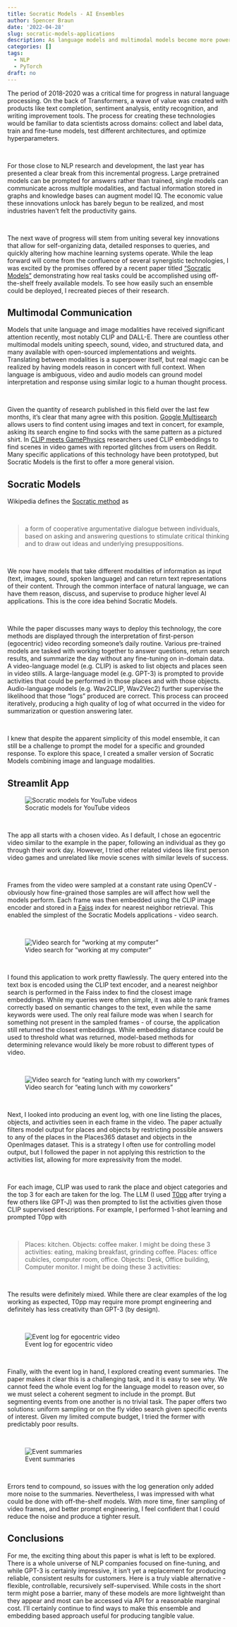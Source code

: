 ```yaml
---
title: Socratic Models - AI Ensembles
author: Spencer Braun
date: '2022-04-28'
slug: socratic-models-applications
description: As language models and multimodal models become more powerful, domain-specific finetuning may no longer be the dominant approach to powering AI applications. I looked into the growing literature on AI ensembles and built a Streamlit demo of these approaches to understand their abilities and failure modes. 
categories: []
tags:
  - NLP
  - PyTorch
draft: no
---
```


The period of 2018-2020 was a critical time for progress in natural language processing. On the back of Transformers, a wave of value was created with products like text completion, sentiment analysis, entity recognition, and writing improvement tools. The process for creating these technologies would be familiar to data scientists across domains: collect and label data, train and fine-tune models, test different architectures, and optimize hyperparameters. 

&nbsp;

For those close to NLP research and development, the last year has presented a clear break from this incremental progress. Large pretrained models can be prompted for answers rather than trained, single models can communicate across multiple modalities, and factual information stored in graphs and knowledge bases can augment model IQ. The economic value these innovations unlock has barely begun to be realized, and most industries haven’t felt the productivity gains.

&nbsp;

The next wave of progress will stem from uniting several key innovations that allow for self-organizing data, detailed responses to queries, and quickly altering how machine learning systems operate. While the leap forward will come from the confluence of several synergistic technologies, I was excited by the promises offered by a recent paper titled ["Socratic Models"](https://socraticmodels.github.io/) demonstrating how real tasks could be accomplished using off-the-shelf freely available models. To see how easily such an ensemble could be deployed, I recreated pieces of their research.

## Multimodal Communication

Models that unite language and image modalities have received significant attention recently, most notably CLIP and DALL-E. There are countless other multimodal models uniting speech, sound, video, and structured data, and many available with open-sourced implementations and weights. Translating between modalities is a superpower itself, but real magic can be realized by having models reason in concert with full context. When language is ambiguous, video and audio models can ground model interpretation and response using similar logic to a human thought process.

&nbsp;

Given the quantity of research published in this field over the last few months, it's clear that many agree with this position. [Google Multisearch](https://blog.google/products/search/multisearch/?_ga=2.67288273.1779672922.1649096098-707072953.1637333628) allows users to find content using images and text in concert, for example, asking its search engine to find socks with the same pattern as a pictured shirt. In [CLIP meets GamePhysics](https://arxiv.org/pdf/2203.11096.pdf) researchers used CLIP embeddings to find scenes in video games with reported glitches from users on Reddit. Many specific applications of this technology have been prototyped, but Socratic Models is the first to offer a more general vision.

## Socratic Models

Wikipedia defines the [Socratic method](https://en.wikipedia.org/wiki/Socratic_method) as

&nbsp;

> a form of cooperative argumentative dialogue between individuals, based on asking and answering questions to stimulate critical thinking and to draw out ideas and underlying presuppositions.

&nbsp;

We now have models that take different modalities of information as input (text, images, sound, spoken language) and can return text representations of their content. Through the common interface of natural language, we can have them reason, discuss, and supervise to produce higher level AI applications. This is the core idea behind Socratic Models. 

&nbsp;

While the paper discusses many ways to deploy this technology, the core methods are displayed through the interpretation of first-person (egocentric) video recording someone's daily routine. Various pre-trained models are tasked with working together to answer questions, return search results, and summarize the day without any fine-tuning on in-domain data. A video-language model (e.g. CLIP) is asked to list objects and places seen in video stills. A large-language model (e.g. GPT-3) is prompted to provide activities that could be performed in those places and with those objects. Audio-language models (e.g. Wav2CLIP, Wav2Vec2) further supervise the likelihood that those "logs" produced are correct. This process can proceed iteratively, producing a high quality of log of what occurred in the video for summarization or question answering later. 

&nbsp;

I knew that despite the apparent simplicity of this model ensemble, it can still be a challenge to prompt the model for a specific and grounded response. To explore this space, I created a smaller version of Socratic Models combining image and language modalities. 

## Streamlit App

![Socratic models for YouTube videos](/img/socratic_search.png)

&nbsp;

The app all starts with a chosen video. As I default, I chose an egocentric video similar to the example in the paper, following an individual as they go through their work day. However, I tried other related videos like first person video games and unrelated like movie scenes with similar levels of success.

&nbsp;

Frames from the video were sampled at a constant rate using OpenCV - obviously how fine-grained those samples are will affect how well the models perform. Each frame was then embedded using the CLIP image encoder and stored in a [Faiss](https://github.com/facebookresearch/faiss/wiki) index for nearest neighbor retrieval. This enabled the simplest of the Socratic Models applications - video search. 

&nbsp;

![Video search for "working at my computer"](/img/socratic_video_search1.png)

&nbsp;

I found this application to work pretty flawlessly. The query entered into the text box is encoded using the CLIP text encoder, and a nearest neighbor search is performed in the Faiss index to find the closest image embeddings. While my queries were often simple, it was able to rank frames correctly based on semantic changes to the text, even while the same keywords were used. The only real failure mode was when I search for something not present in the sampled frames - of course, the application still returned the closest embeddings. While embedding distance could be used to threshold what was returned, model-based methods for determining relevance would likely be more robust to different types of video.

&nbsp;

![Video search for "eating lunch with my coworkers"](/img/socratic_video_search2.png)

&nbsp;

Next, I looked into producing an event log, with one line listing the places, objects, and activities seen in each frame in the video. The paper actually filters model output for places and objects by restricting possible answers to any of the places in the Places365 dataset and objects in the OpenImages dataset. This is a strategy I often use for controlling model output, but I followed the paper in not applying this restriction to the activities list, allowing for more expressivity from the model.

&nbsp;

For each image, CLIP was used to rank the place and object categories and the top 3 for each are taken for the log. The LLM (I used [T0pp](https://huggingface.co/bigscience/T0pp) after trying a few others like GPT-J) was then prompted to list the activities given those CLIP supervised descriptions. For example, I performed 1-shot learning and prompted T0pp with 

&nbsp;

> Places: kitchen. Objects: coffee maker. I might be doing these 3 activities: eating, making breakfast, grinding coffee. \n Places: office cubicles, computer room, office. Objects: Desk, Office building, Computer monitor. I might be doing these 3 activities:

&nbsp;

The results were definitely mixed. While there are clear examples of the log working as expected, T0pp may require more prompt engineering and definitely has less creativity than GPT-3 (by design).


&nbsp;


![Event log for egocentric video](/img/socratic_event_log.png)


&nbsp;


Finally, with the event log in hand, I explored creating event summaries. The paper makes it clear this is a challenging task, and it is easy to see why. We cannot feed the whole event log for the language model to reason over, so we must select a coherent segment to include in the prompt. But segmenting events from one another is no trivial task. The paper offers two solutions: uniform sampling or on the fly video search given specific events of interest. Given my limited compute budget, I tried the former with predictably poor results. 

&nbsp;

![Event summaries](/img/socratic_event_summaries.png)

&nbsp;

Errors tend to compound, so issues with the log generation only added more noise to the summaries. Nevertheless, I was impressed with what could be done with off-the-shelf models. With more time, finer sampling of video frames, and better prompt engineering, I feel confident that I could reduce the noise and produce a tighter result.

## Conclusions

For me, the exciting thing about this paper is what is left to be explored. There is a whole universe of NLP companies focused on fine-tuning, and while GPT-3 is certainly impressive, it isn't yet a replacement for producing reliable, consistent results for customers. Here is a truly viable alternative - flexible, controllable, recursively self-supervised. While costs in the short term might pose a barrier, many of these models are more lightweight than they appear and most can be accessed via API for a reasonable marginal cost. I'll certainly continue to find ways to make this ensemble and embedding based approach useful for producing tangible value. 